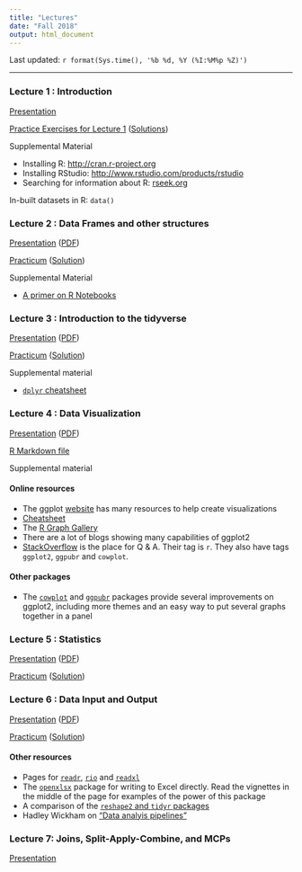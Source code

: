 ```yaml
---
title: "Lectures"
date: "Fall 2018"
output: html_document
---
```


Last updated: `r format(Sys.time(), '%b %d, %Y (%I:%M%p %Z)')`

------

### Lecture 1 : Introduction

[Presentation](Lectures/lecture_intro.pdf){target="_blank"}

<a href="Lectures/lecture_intro_files/lecture_intro_Exercises.html" target="_blank">Practice Exercises for Lecture 1</a> (<a href="Lectures/lecture_intro_files/lecture_intro_ExercisesSolution.html" target="_blank">Solutions</a>)

Supplemental Material

+ Installing R: <a href="http://cran.r-project.org" target="_blank">http://cran.r-project.org</a>
+ Installing RStudio: <a href="https://www.rstudio.com/products/rstudio/download3/" target="_blank" >http://www.rstudio.com/products/rstudio</a>
+ Searching for information about R: <a href="http://www.rseek.org" target="_blank">rseek.org</a>

In-built datasets in R: `data()`

### Lecture 2 : Data Frames and other structures

<a href="Lectures/lecture_dataframe.html" target="_blank">Presentation</a> ([PDF](Lectures/lecture_dataframe.pdf){target="_blank"})

<a href="Lectures/lecturedataframe_files/lecture_dataframe_practicum.html" target="_blank">Practicum</a> (<a href="Lectures/lecturedataframe_files/lecture_dataframe_practicum_solutions.html" target="_blank">Solution</a>)

Supplemental Material

+ [A primer on R Notebooks](Lectures/lecturedataframe_files/RNotebook.html){target="_blank"}

### Lecture 3 : Introduction to the tidyverse

<a href="Lectures/lecture_tidyverse.html" target = "_blank">Presentation</a> ([PDF](Lectures/lecture_tidyverse.pdf){target="_blank"})

<a href="Lectures/lecturetidyverse_files/lecture_tidyverse_Practicum.html" target="_blank">Practicum</a> ([Solution](Lectures/lecturetidyverse_files/lecture_tidyverse_Practicum_Solutions.html){target="_blank"})

Supplemental material

+ [`dplyr` cheatsheet](https://www.rstudio.com/resources/cheatsheets/#dplyr)

### Lecture 4 : Data Visualization

<a href="Lectures/lecture_visualization.html" target = "_blank">Presentation</a> ([PDF](Lectures/lecture_visualization.pdf){target="_blank"})

[R Markdown file](Lectures/lecture_visualization.Rmd){target="_blank"}

Supplemental material

#### Online resources

+ The ggplot [website](http://docs.ggplot2.org){target="_blank"} has many resources to help create visualizations
+ [Cheatsheet](https://www.rstudio.com/wp-content/uploads/2015/03/ggplot2-cheatsheet.pdf){target="_blank"}
+ The [R Graph Gallery](https://www.r-graph-gallery.com/){target="_blank"}
+ There are a lot of blogs showing many capabilities of ggplot2
+ [StackOverflow](https://stackoverflow.com/questions/tagged/r) is the place for Q & A. Their tag is `r`. They also have tags `ggplot2`, `ggpubr` and `cowplot`. 

#### Other packages

+ The [`cowplot`](http://cran.rstudio.com/package=cowplot) and [`ggpubr`](https://cran.r-project.org/package=ggpubr) packages provide several improvements on ggplot2, including more themes and an easy way to put several graphs together in a panel

### Lecture 5 : Statistics

<a href="Lectures/lecture_summaries.html" target = "_blank">Presentation</a> ([PDF](Lectures/lecture_summaries.pdf){target="_blank"})

<a href="Lectures/lecture_summaries_files/lecture_summaries_Practicum.html" target="_blank">Practicum</a> ([Solution](Lectures/lecture_summaries_files/lecture_summaries_PracticumSolution.html){target="_blank"})

### Lecture 6 : Data Input and Output

<a href="Lectures/lecture_dataio.html" target = "_blank">Presentation</a> ([PDF](Lectures/lecture_dataio.pdf){target="_blank"})

<a href="Lectures/lecturedataio_files/lecture_dataio_Practicum.html" target="_blank">Practicum</a> ([Solution](Lectures/lecturedataio_files/lecture_dataio_PracticumSolution.html){target="_blank"})

#### Other resources

+ Pages for [`readr`](http://readr.tidyverse.org){target="_blank"}, [`rio`](https://cran.r-project.org/web/packages/rio/README.html){target="_blank"} and [`readxl`](http://readxl.tidyverse.org){target="_blank"}
+ The [`openxlsx`](https://cran.r-project.org/web/packages/openxlsx/index.html){target="_blank"} package for writing to Excel directly. Read the vignettes in the middle of the page for examples of the power of this package
+ A comparison of the [`reshape2` and `tidyr` packages](http://www.milanor.net/blog/reshape-data-r-tidyr-vs-reshape2/){target="_blank"}
+ Hadley Wickham on ["Data analyis pipelines"](https://www.rstudio.com/resources/webinars/pipelines-for-data-analysis-in-r/){target="_blank"}

### Lecture 7: Joins, Split-Apply-Combine, and MCPs

[Presentation](Lectures/lecture_joins_sac.html){target="_blank"}
